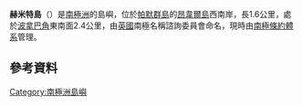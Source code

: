 {{Coord|64|48|S|64|02|W|display=title}}

'''赫米特島'''（{{lang-en|Hermit Island}}）是[[南極洲|南極洲]]的島嶼，位於[[帕默群島|帕默群島]]的[[昂韋爾島|昂韋爾島]]西南岸，長1.6公里，處於[[波拿巴角|波拿巴角]]東南面2.4公里，由[[英國|英國]]南極名稱諮詢委員會命名，現時由[[南極條約體系|南極條約體系]]管理。

==參考資料==
{{usgs-gazetteer}}

{{Antarctica-geo-stub}}
[[Category:南極洲島嶼|Category:南極洲島嶼]]